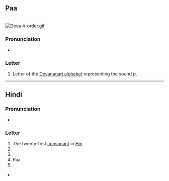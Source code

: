 {{also|ष|ण|पे}}
{{character info/new}}
==Paa==
<br />[[File:Deva-प-order.gif|thumb]]

===Pronunciation===
* {{IPA|/pə/|lang=mul}}

===Letter===
{{mul-Deva|pa}}

# Letter of the [[Devanagari alphabet]] representing the sound ''p''.

----

==Hindi==

===Pronunciation===
* {{hi-IPA|प.}}

===Letter===
{{head|hi|letter}}

# The twenty-first [[consonant]] in [[Hindi|Hin]]
#
#
#Paa
#

* {{list:Devanagari script letters/hi}}